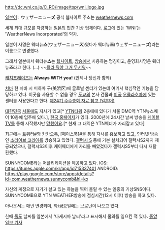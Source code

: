 http://dc.wni.co.jp/C_RC/image/top/wni_logo.jpg

[[일본어]] : ウェザーニュー'''ズ'''
공식 웹사이트 주소는 [http://weathernews.com/?language=ko weathernews.com]

세계 최대 규모를 자랑하는 [[일본]]의 민간 기상 업체이다.
로고에 있는 'WNI'는 'WeatherNews Incorporated'의 약자.

일본어 사명은 웨더뉴'''스'''(ウェザーニュー'''ス''')였다가 웨더뉴'''즈'''(ウェザーニュー'''ズ''')라는 이름으로 변경했다. 

그래서 일본에서 웨더뉴'''스'''는 [[웹사이트]], [[방송]]에서 사용하는 명칭이고, 운영회사명은 웨더뉴'''즈'''라고 한다. (...) ~~[[몰라 뭐야 그거 무서워]]~~

[[캐치프레이즈]]는 '''Always WITH you!''' (언제나 당신과 함께)

[[치바]] 현 치바 시 미하마 구(美浜区)에 글로벌 센터가 있는데 여기서 핵심적인 기능을 담당하고 있다. 이곳을 사용할 수 없을 경우 [[도쿄]]의 본사 건물과 [[미국]] [[오클라호마]]에 있는 센터를 사용한다고 한다. [http://weathernews.com/ja/nc/ir/supporter/soukai/20100815.html 제24기 주주총회 자료 참고 (일본어)]

[[대한민국]] [[서울]]에도 지사가 있고[* [[YTN]]타워 2층에에 있다가 서울 DMC역 YTN뉴스퀘어 10층에 입주해 있다.], [http://weathernews.co.kr/ 한국 홈페이지]가 있다. 2000년에 24시간 날씨 방송을 [[케이블TV]]를 통해 시작했지만 [[망했어요]].[* 현재 그 대역은 YTN웨더가 자리잡고 있다] 

최근에는 [[트위터]][https://twitter.com/SOLiVE_Korea #]와 [[카카오톡]], [페이스북][http://facebook.com/solivekorea #]을 통해 자사를 홍보하고 있고, 인터넷 방송인 [[소라이브 코리아]]를 방송하고 있었다. [[갤럭시 S]] 등에 기본 설치되어 갤럭시S2까지 제공되었으나, 갤럭시S3이후 케이웨더에게 자리를 빼았겼다가 갤럭시S5부터 다시 재탈환했다.

SUNNYCOMB라는 어플리케이션을 제공하고 있다.
IOS: https://itunes.apple.com/kr/app/id715337401
ANDROID: https://play.google.com/store/apps/details?id=com.weathernews.sunnycomb&hl=ko

자신의 계정으로 자기가 살고 있는 하늘을 찍어 올릴 수 있는 일종의 기상SNS이다.
SUNNYCOMB으로 YTN WEATHER방송에 점심시간(12시 이후) 방송을 하고 있다.

아나운서는 매번 변경되며, 화/금요일에는 브로닌이 나오고 있다.

한때 [[독도]] 날씨를 일본에서 '다케시마 날씨'라고 표시해서 물의를 일으킨 적 있다. [http://article.joinsmsn.com/news/article/article.asp?ctg=12&total_id=3078420 중앙일보 기사]

